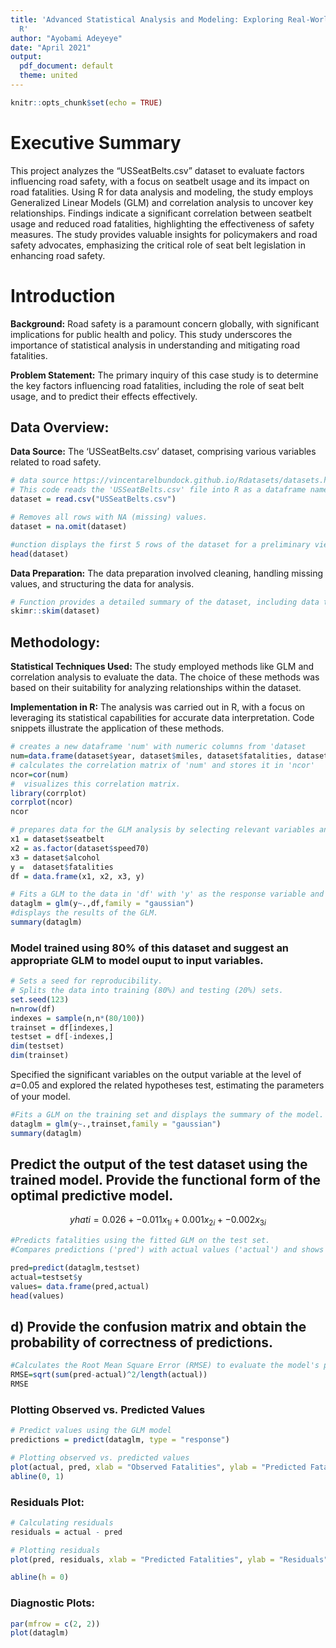 ```yaml
---
title: 'Advanced Statistical Analysis and Modeling: Exploring Real-World Data with
  R'
author: "Ayobami Adeyeye"
date: "April 2021"
output:
  pdf_document: default
  theme: united
---
```


```r
knitr::opts_chunk$set(echo = TRUE)
```

# Executive Summary

This project analyzes the "USSeatBelts.csv" dataset to evaluate factors influencing road safety, with a focus on seatbelt usage and its impact on road fatalities. Using R for data analysis and modeling, the study employs Generalized Linear Models (GLM) and correlation analysis to uncover key relationships. Findings indicate a significant correlation between seatbelt usage and reduced road fatalities, highlighting the effectiveness of safety measures. The study provides valuable insights for policymakers and road safety advocates, emphasizing the critical role of seat belt legislation in enhancing road safety.

# Introduction

**Background:** Road safety is a paramount concern globally, with significant implications for public health and policy. This study underscores the importance of statistical analysis in understanding and mitigating road fatalities.

**Problem Statement:** The primary inquiry of this case study is to determine the key factors influencing road fatalities, including the role of seat belt usage, and to predict their effects effectively.

## Data Overview:

**Data Source:** The 'USSeatBelts.csv' dataset, comprising various variables related to road safety.

```r
# data source https://vincentarelbundock.github.io/Rdatasets/datasets.html
# This code reads the 'USSeatBelts.csv' file into R as a dataframe named 'dataset'
dataset = read.csv("USSeatBelts.csv")

# Removes all rows with NA (missing) values.
dataset = na.omit(dataset)

#unction displays the first 5 rows of the dataset for a preliminary view.
head(dataset)

```

**Data Preparation:** The data preparation involved cleaning, handling missing values, and structuring the data for analysis.

```r
# Function provides a detailed summary of the dataset, including data types, missing values, and basic statistics
skimr::skim(dataset)
```

## Methodology:

**Statistical Techniques Used:** The study employed methods like GLM and correlation analysis to evaluate the data. The choice of these methods was based on their suitability for analyzing relationships within the dataset.

**Implementation in R:** The analysis was carried out in R, with a focus on leveraging its statistical capabilities for accurate data interpretation. Code snippets illustrate the application of these methods.

```r
# creates a new dataframe 'num' with numeric columns from 'dataset
num=data.frame(dataset$year, dataset$miles, dataset$fatalities, dataset$seatbelt, dataset$income, dataset$age)
# calculates the correlation matrix of 'num' and stores it in 'ncor'
ncor=cor(num)
#  visualizes this correlation matrix.
library(corrplot)
corrplot(ncor)
ncor
```

```r
# prepares data for the GLM analysis by selecting relevant variables and creating a new dataframe 'df'
x1 = dataset$seatbelt
x2 = as.factor(dataset$speed70)
x3 = dataset$alcohol
y =  dataset$fatalities
df = data.frame(x1, x2, x3, y)

```

```r
# Fits a GLM to the data in 'df' with 'y' as the response variable and other columns as predictors.
dataglm = glm(y~.,df,family = "gaussian")
#displays the results of the GLM.
summary(dataglm)
```

### Model trained using 80% of this dataset and suggest an appropriate GLM to model ouput to input variables.

```r
# Sets a seed for reproducibility.
# Splits the data into training (80%) and testing (20%) sets.
set.seed(123)
n=nrow(df)
indexes = sample(n,n*(80/100))
trainset = df[indexes,]
testset = df[-indexes,]
dim(testset)
dim(trainset)
```

Specified the significant variables on the output variable at the level of 𝛼=0.05 and explored the related hypotheses test, estimating the parameters of your model.

```r
#Fits a GLM on the training set and displays the summary of the model.
dataglm = glm(y~.,trainset,family = "gaussian")
summary(dataglm)

```

## Predict the output of the test dataset using the trained model. Provide the functional form of the optimal predictive model.

$$yhati=0.026+-0.011x_{1i}+0.001x_{2i}+-0.002x_{3i}$$

```r
#Predicts fatalities using the fitted GLM on the test set.
#Compares predictions ('pred') with actual values ('actual') and shows the first few predictions.

pred=predict(dataglm,testset)
actual=testset$y
values= data.frame(pred,actual)
head(values)
```

## d) Provide the confusion matrix and obtain the probability of correctness of predictions.

```r
#Calculates the Root Mean Square Error (RMSE) to evaluate the model's predictive accuracy.
RMSE=sqrt(sum(pred-actual)^2/length(actual))
RMSE

```

### Plotting Observed vs. Predicted Values

```r
# Predict values using the GLM model
predictions = predict(dataglm, type = "response")

# Plotting observed vs. predicted values
plot(actual, pred, xlab = "Observed Fatalities", ylab = "Predicted Fatalities", main = "Observed vs Predicted Fatalities")
abline(0, 1)

```

### Residuals Plot:

```r
# Calculating residuals
residuals = actual - pred

# Plotting residuals
plot(pred, residuals, xlab = "Predicted Fatalities", ylab = "Residuals", main = "Residuals vs Predicted Fatalities")

abline(h = 0)

```

### Diagnostic Plots:

```r
par(mfrow = c(2, 2))
plot(dataglm)

```
